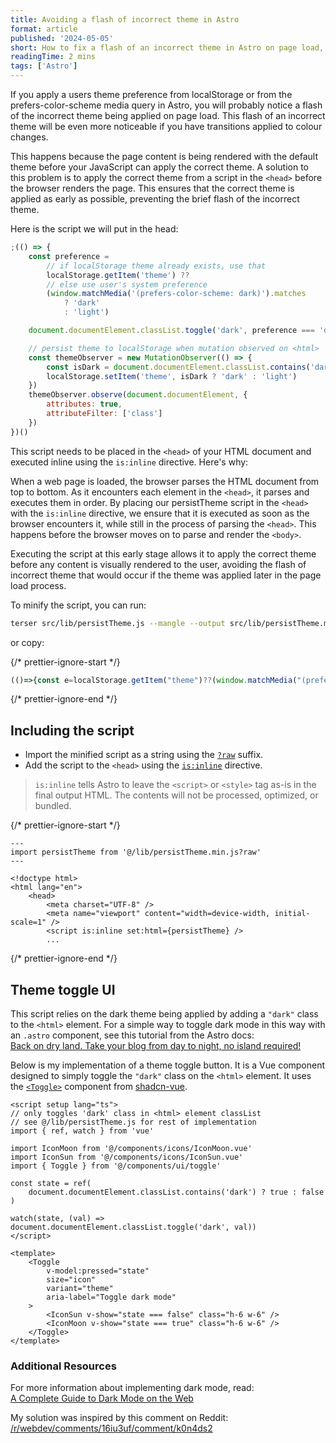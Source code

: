 ```yaml
---
title: Avoiding a flash of incorrect theme in Astro
format: article
published: '2024-05-05'
short: How to fix a flash of an incorrect theme in Astro on page load, using an inline script in the head.
readingTime: 2 mins
tags: ['Astro']
---
```


If you apply a users theme preference from localStorage or from the prefers-color-scheme media query in Astro, you will probably notice a flash of the incorrect theme being applied on page load. This flash of an incorrect theme will be even more noticeable if you have transitions applied to colour changes.

This happens because the page content is being rendered with the default theme before your JavaScript can apply the correct theme. A solution to this problem is to apply the correct theme from a script in the `<head>` before the browser renders the page. This ensures that the correct theme is applied as early as possible, preventing the brief flash of the incorrect theme.

Here is the script we will put in the head:

```js title="src/lib/persistTheme.js"
;(() => {
	const preference =
		// if localStorage theme already exists, use that
		localStorage.getItem('theme') ??
		// else use user's system preference
		(window.matchMedia('(prefers-color-scheme: dark)').matches
			? 'dark'
			: 'light')

	document.documentElement.classList.toggle('dark', preference === 'dark')

	// persist theme to localStorage when mutation observed on <html>
	const themeObserver = new MutationObserver(() => {
		const isDark = document.documentElement.classList.contains('dark')
		localStorage.setItem('theme', isDark ? 'dark' : 'light')
	})
	themeObserver.observe(document.documentElement, {
		attributes: true,
		attributeFilter: ['class']
	})
})()
```

This script needs to be placed in the `<head>` of your HTML document and executed inline using the `is:inline` directive. Here's why:

When a web page is loaded, the browser parses the HTML document from top to bottom. As it encounters each element in the `<head>`, it parses and executes them in order. By placing our persistTheme script in the `<head>` with the `is:inline` directive, we ensure that it is executed as soon as the browser encounters it, while still in the process of parsing the `<head>`. This happens before the browser moves on to parse and render the `<body>`.

Executing the script at this early stage allows it to apply the correct theme before any content is visually rendered to the user, avoiding the flash of incorrect theme that would occur if the theme was applied later in the page load process.

To minify the script, you can run:

```bash
terser src/lib/persistTheme.js --mangle --output src/lib/persistTheme.min.js
```

or copy:

{/* prettier-ignore-start */}
```js title="src/lib/persistTheme.min.js"
(()=>{const e=localStorage.getItem("theme")??(window.matchMedia("(prefers-color-scheme: dark)").matches?"dark":"light");document.documentElement.classList.toggle("dark",e==="dark");const t=new MutationObserver((()=>{const e=document.documentElement.classList.contains("dark");localStorage.setItem("theme",e?"dark":"light")}));t.observe(document.documentElement,{attributes:true,attributeFilter:["class"]})})();
```
{/* prettier-ignore-end */}

## Including the script

- Import the minified script as a string using the [`?raw`](https://vitejs.dev/guide/assets#importing-asset-as-string) suffix.
- Add the script to the `<head>` using the [`is:inline`](https://docs.astro.build/en/reference/directives-reference/#isinline) directive.

> `is:inline` tells Astro to leave the `<script>` or `<style>` tag as-is in the final output HTML. The contents will not be processed, optimized, or bundled.

{/* prettier-ignore-start */}
```astro title="src/layouts/Layout.astro" ins={2, 10}
---
import persistTheme from '@/lib/persistTheme.min.js?raw'
---

<!doctype html>
<html lang="en">
	<head>
		<meta charset="UTF-8" />
		<meta name="viewport" content="width=device-width, initial-scale=1" />
		<script is:inline set:html={persistTheme} />
		...
```
{/* prettier-ignore-end */}

## Theme toggle UI

This script relies on the dark theme being applied by adding a `"dark"` class to the `<html>` element. For a simple way to toggle dark mode in this way with an `.astro` component, see this tutorial from the Astro docs:  
[Back on dry land. Take your blog from day to night, no island required!](https://docs.astro.build/en/tutorial/6-islands/2/)

Below is my implementation of a theme toggle button. It is a Vue component designed to simply toggle the `"dark"` class on the `<html>` element. It uses the [`<Toggle>`](https://www.shadcn-vue.com/docs/components/toggle.html) component from [shadcn-vue](https://www.shadcn-vue.com/).

```vue title="src/components/ThemeToggle.vue"
<script setup lang="ts">
// only toggles 'dark' class in <html> element classList
// see @/lib/persistTheme.js for rest of implementation
import { ref, watch } from 'vue'

import IconMoon from '@/components/icons/IconMoon.vue'
import IconSun from '@/components/icons/IconSun.vue'
import { Toggle } from '@/components/ui/toggle'

const state = ref(
	document.documentElement.classList.contains('dark') ? true : false
)

watch(state, (val) => document.documentElement.classList.toggle('dark', val))
</script>

<template>
	<Toggle
		v-model:pressed="state"
		size="icon"
		variant="theme"
		aria-label="Toggle dark mode"
	>
		<IconSun v-show="state === false" class="h-6 w-6" />
		<IconMoon v-show="state === true" class="h-6 w-6" />
	</Toggle>
</template>
```

### Additional Resources

For more information about implementing dark mode, read:  
[A Complete Guide to Dark Mode on the Web](https://css-tricks.com/a-complete-guide-to-dark-mode-on-the-web/)

My solution was inspired by this comment on Reddit:  
[/r/webdev/comments/16iu3uf/comment/k0n4ds2](https://www.reddit.com/r/webdev/comments/16iu3uf/comment/k0n4ds2)
